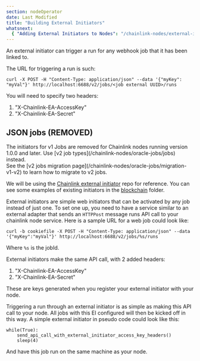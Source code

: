 ```yaml
---
section: nodeOperator
date: Last Modified
title: "Building External Initiators"
whatsnext:
  { "Adding External Initiators to Nodes": "/chainlink-nodes/external-initiators/external-initiators-in-nodes" }
---
```



An external initiator can trigger a run for any webhook job that it has been linked to.

The URL for triggering a run is such:

```shell
curl -X POST -H "Content-Type: application/json" --data '{"myKey": "myVal"}' http://localhost:6688/v2/jobs/<job external UUID>/runs
```

You will need to specify two headers:

1. "X-Chainlink-EA-AccessKey"
1. "X-Chainlink-EA-Secret"

## JSON jobs (REMOVED)

<Aside type="caution" title="v1 Jobs are removed">
  The initiators for v1 Jobs are removed for Chainlink nodes running version 1.0.0 and later. Use [v2 job
  types](/chainlink-nodes/oracle-jobs/jobs) instead.
  <br />
  See the [v2 jobs migration page](/chainlink-nodes/oracle-jobs/migration-v1-v2) to learn how to migrate to v2 jobs.
</Aside>

We will be using the <a href="https://github.com/smartcontractkit/external-initiator">Chainlink external initiator</a> repo for reference. You can see some examples of existing initiators in the <a href="https://github.com/smartcontractkit/external-initiator/tree/master/blockchain" >blockchain</a> folder.

External initiators are simple web initiators that can be activated by any job instead of just one. To set one up, you need to have a service similar to an external adapter that sends an `HTTPPost` message runs API call to your chainlink node service. Here is a sample URL for a web job could look like:

```shell
curl -b cookiefile -X POST -H "Content-Type: application/json" --data '{"myKey":"myVal"}' http://localhost:6688/v2/jobs/%s/runs
```

Where `%s` is the jobId.

External initiators make the same API call, with 2 added headers:

1. "X-Chainlink-EA-AccessKey"
1. "X-Chainlink-EA-Secret"

These are keys generated when you register your external initiator with your node.

Triggering a run through an external initiator is as simple as making this API call to your node. All jobs with this EI configured will then be kicked off in this way. A simple external initiator in pseudo code could look like this:

```text
while(True):
    send_api_call_with_external_initiator_access_key_headers()
    sleep(4)
```

And have this job run on the same machine as your node.
